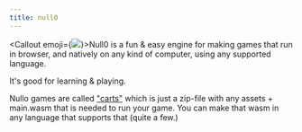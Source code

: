```yaml
---
title: null0
---
```



<Callout emoji={<img src='/logo.svg' className='h-12 w-12 !m-0' />}>Null0 is a fun & easy engine for making games that run in browser, and natively on any kind of computer, using any supported language.</Callout>

It's good for learning & playing.

Nullo games are called ["carts"](/null0/cart) which is just a zip-file with any assets + main.wasm that is needed to run your game. You can make that wasm in any language that supports that (quite a few.)
